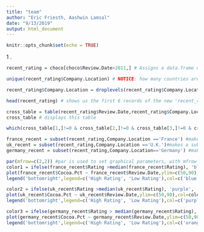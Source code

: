 ```yaml
---
title: "team"
author: "Eric Friesth, Aashwin Lamsal"
date: "9/13/2019"
output: html_document
---
```


```r
knitr::opts_chunk$set(echo = TRUE)
```
1 \.

```r
recent_rating = choco[choco$Review.Date>2011,] # Assigns a data.frame of chocolate reviews newer than 2011 as 'recent_rating'

unique(recent_rating$Company.Location) # NOTICE: how many countries are listed but how many levels are there? 54 countries printed but 61 levels

recent_rating$Company.Location = droplevels(recent_rating$Company.Location) # This drops unused levels factors from a data frame

head(recent_rating) # shows us the first 6 records of the new 'recent_rating' of choco

cross_table = table(recent_rating$Review.Date,recent_rating$Company.Location) # Creates a table consisting of the count of reviews by country within the recent ratings (>2011)
cross_table # displays this table

which(cross_table[1,]!=0 & cross_table[2,]!=0 & cross_table[3,]!=0 & cross_table[4,]!=0 & cross_table[5,]!=0) # this code gives us all the countries that don't have a recent review of 0

france_recent = subset(recent_rating,Company.Location =='France') #makes a subset of the cross_table dataframe that only stores recent_ratings and company location that equal France
uk_recent = subset(recent_rating,Company.Location =='U.K.')#makes a subset of the cross_table dataframe that only stores recent_ratings and company location that equal U.K.
germany_recent = subset(recent_rating,Company.Location=='Germany') #makes a subset of the cross_table dataframe that only stores recent_ratings and company location that equal Germany

par(mfrow=c(2,2)) #par is used to set graphical parameters, with mfrow telling R to draw the figures in a column by row array, specifically by rows in our case, this creates 2x2 pictures on a square plotting region
color1 = ifelse(france_recent$Rating >median(france_recent$Rating), 'blue', 'green') #if else statement here determines the color for the specific points based on a rating criteria, where if the rating of a certain chocolate bar is greater than the median rating of all chocolate bars, it will be colored blue on the plot, and if the rating is below the media the color is green.
plot(france_recent$Cocoa.Pct ~ france_recent$Review.Date,ylim=c(50,90),col=color1,pch=18,cex=1.5,xlab="Review Date", ylab= "Cocoa Percentage", main= "France") #creates a plot with cocoa percentages on the y-axis and review dates on the x-axis.
legend('bottomright',legend=c('High Rating', 'Low Rating'),col=c('blue','green'),pch=18) # this creates a legend for the plot, that informs the user that High Rated chocolate bars are in blue, Low Rated chocolate bars are in green, with pch creating the plotting symbols that appear in the legend.

color2 = ifelse(uk_recent$Rating >median(uk_recent$Rating), 'purple', 'red') #if else statement here determines the color for the specific points based on a rating criteria, where if the rating of a certain chocolate bar is greater than the median rating of all chocolate bars, it will be colored purple on the plot, and if the rating is below the media the color is red.
plot(uk_recent$Cocoa.Pct ~ uk_recent$Review.Date,ylim=c(50,90),col=color2,pch=18,cex=1.5, xlab="Review Date", ylab= "Cocoa Percentage", main= "UK")  #creates a plot with cocoa percentages on the y-axis and review dates on the x-axis.
legend('bottomright',legend=c('High Rating', 'Low Rating'),col=c('purple','red'),pch=18) # this creates a legend for the plot, that informs the user that High Rated chocolate bars are in purple, Low Rated chocolate bars are in red, with pch creating the plotting symbols that appear in the legend.

color3 = ifelse(germany_recent$Rating > median(germany_recent$Rating), 'orange', 'yellow')#if else statement here determines the color for the specific points based on a rating criteria, where if the rating of a certain chocolate bar is greater than the median rating of all chocolate bars, it will be colored orange on the plot, and if the rating is below the media the color is yellow.
plot(germany_recent$Cocoa.Pct ~ germany_recent$Review.Date,ylim=c(50,90),col=color3,pch=18,cex=1.5,xlab="Review Date", ylab= "Cocoa Percentage", main= "Germany") #creates a plot with cocoa percentages on the y-axis and review dates on the x-axis.
legend('bottomright',legend=c('High Rating', 'Low Rating'),col=c('orange','yellow'),pch=18)# this creates a legend for the plot, that informs the user that High Rated chocolate bars are in orange, Low Rated chocolate bars are in yellow, with pch creating the plotting symbols that appear in the legend.
```